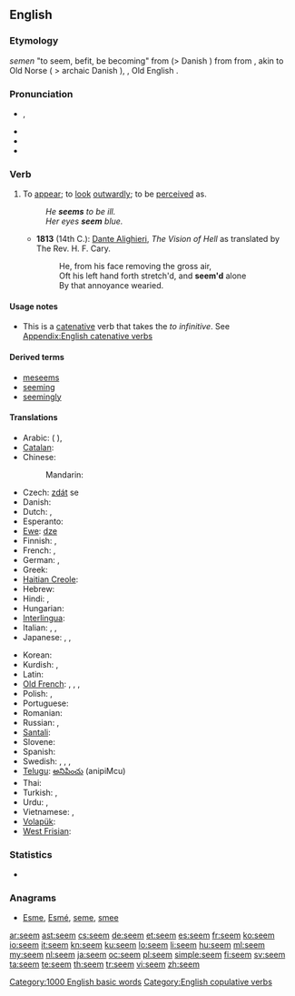 {{also|Seem}}
==English==

===Etymology===
{{etyl|enm}} ''semen'' "to seem, befit, be becoming" from {{etyl|non}} {{term|sœma||to conform to, beseem, befit|lang=non}} (> Danish {{term|sømme||beseem|lang=da}}) from {{term|sœmr||fitting, seemly|lang=non}} from {{proto|Germanic|sōm-||}}, akin to Old Norse {{term|sómi|sōmi|honour|lang=non}} ( > archaic Danish {{term|somme||decent comportment|lang=da}}), {{etyl|ang}} {{term|seman|sēman|to reconcile, bring an agreement|lang=ang}}, Old English {{term|som|sōm|agreement|lang=ang}}.

===Pronunciation===
* {{a|UK|US}} {{IPA|/siːm/}}, {{SAMPA|/si:m/}}
* {{audio|en-us-seem.ogg|Audio (US)}}
* {{rhymes|iːm}}
* {{homophones|seam}}

===Verb===
{{en-verb}}

# {{context|copulative}} To [[appear]]; to [[look]] [[outwardly]]; to be [[perceive]]d as.
#: ''He '''seems''' to be ill.''
#: ''Her eyes '''seem''' blue.''
#* '''1813''' (14th C.): [[w:Dante Alighieri|Dante Alighieri]], ''The Vision of Hell'' as translated by The Rev. H. F. Cary.
#*: He, from his face removing the gross air,<br>Oft his left hand forth stretch'd, and '''seem'd''' alone<br>By that annoyance wearied.

====Usage notes====
* This is a [[catenative]] verb that takes the ''to infinitive''. See [[Appendix:English catenative verbs]]

====Derived terms====
* [[meseems]]
* [[seeming]]
* [[seemingly]]

====Translations====
{{trans-top|to appear}}
* Arabic: {{t|ar|بدا|tr=badaa}} ({{qualifier|present tense:}} {{t|ar|يبدو|tr=yábdu}}),  {{t+|ar|ظهر|tr=Záhara}}
* [[Catalan]]: {{t|ca|semblar}}
* Chinese:
*: Mandarin: {{t-|cmn|好像|tr=hǎoxiàng|sc=Hani}}
* Czech: [[zdát]] se
* Danish: {{t+|da|synes}}
* Dutch: {{t+|nl|lijken}}, {{t+|nl|schijnen}}
* Esperanto: {{t+|eo|ŝajni}}
* [[Ewe]]: [[dze]]
* Finnish: {{t+|fi|näyttää}}, {{t+|fi|tuntua}}
* French: {{t+|fr|sembler}}, {{t+|fr|paraître}}
* German: {{t+|de|scheinen}}, {{t+|de|dünken}}
* Greek: {{t+|el|φαίνομαι||tr=faínomai}}
* [[Haitian Creole]]: {{tø|ht|sanble}}
* Hebrew: {{t|he|נראה|tr=nir'á}}
* Hindi: {{t-|hi|लगना|tr=lagnā|xs=Hindi}}, {{t|hi|दिखना|tr=dikhnā|sc=Deva}}
* Hungarian: {{t-|hu|látszik}}
* [[Interlingua]]: {{t|ia|parer}}
* Italian: {{t+|it|sembrare}}, {{t+|it|parere}}, {{t|it|apparire}}
* Japanese: {{t-|ja|らしい|alt=...らしい|tr=...rashii}},  {{t+|ja|そう|alt=...そう|tr=...-sō}},  {{t|ja|ように見える|alt=...ように見える|tr=...yō-ni mieru}}
{{trans-mid}}
* Korean: {{t+|ko|보이다|tr=boida|sc=Hang}}
* Kurdish: {{ku-Arab|[[دیاره‌]]}}, {{ku-Arab|[[وا دیاره‌]]}}
* Latin: {{t|la|videor}}
* [[Old French]]: {{tø|fro|sanbler}},  {{tø|fro|sembler}},  {{tø|fro|sambler}},  {{tø|fro|senbler}}
* Polish: {{t+|pl|wyglądać}}, {{t+|pl|wydawać się}}
* Portuguese: {{t+|pt|parecer}}
* Romanian: {{t+|ro|părea}}
* Russian: {{t+|ru|казаться|tr=kazát’sja}} {{impf}},  {{t+|ru|показаться|tr=pokazát’sja}} {{pf.}}
* [[Santali]]: {{tø|sat|ᱧᱮᱞ|tr=nyel|sc=Olck}}
* Slovene: {{t|sl|zdeti se}}
* Spanish: {{t+|es|parecer}}
* Swedish: {{t|sv|förefalla}}, {{t|sv|verka}}, {{t|sv|tyckas}}, {{t|sv|synas}}
* [[Telugu]]: [[అనిపించు]] (anipiMcu)
* Thai: {{t|th|ดูเหมือน|tr=doo mĕuan}}
* Turkish: {{t+|tr|görünmek}}, {{t+|tr|gözükmek}}
* Urdu: {{t-|ur|لگنا|tr=lagnā|xs=Urdu}}, {{t|ur|دکھایا|tr=dikhnā|sc=ur-Arab}}
* Vietnamese: {{t|vi|dường như|xs=Vietnamese}},  {{t|vi|có vẻ như|xs=Vietnamese}}
* [[Volapük]]: {{t|vo|jinön}}
* [[West Frisian]]: {{t|fy|lykje}}
{{trans-bottom}}

===Statistics===
* {{rank|character|taking|information|467|seem|book|story|deep}}

===Anagrams===
* [[Esme#English|Esme]], [[Esmé#English|Esmé]], [[seme#English|seme]], [[smee#English|smee]]

[[Category:1000 English basic words]]
[[Category:English copulative verbs]]

[[ar:seem]]
[[ast:seem]]
[[cs:seem]]
[[de:seem]]
[[et:seem]]
[[es:seem]]
[[fr:seem]]
[[ko:seem]]
[[io:seem]]
[[it:seem]]
[[kn:seem]]
[[ku:seem]]
[[lo:seem]]
[[li:seem]]
[[hu:seem]]
[[ml:seem]]
[[my:seem]]
[[nl:seem]]
[[ja:seem]]
[[oc:seem]]
[[pl:seem]]
[[simple:seem]]
[[fi:seem]]
[[sv:seem]]
[[ta:seem]]
[[te:seem]]
[[th:seem]]
[[tr:seem]]
[[vi:seem]]
[[zh:seem]]